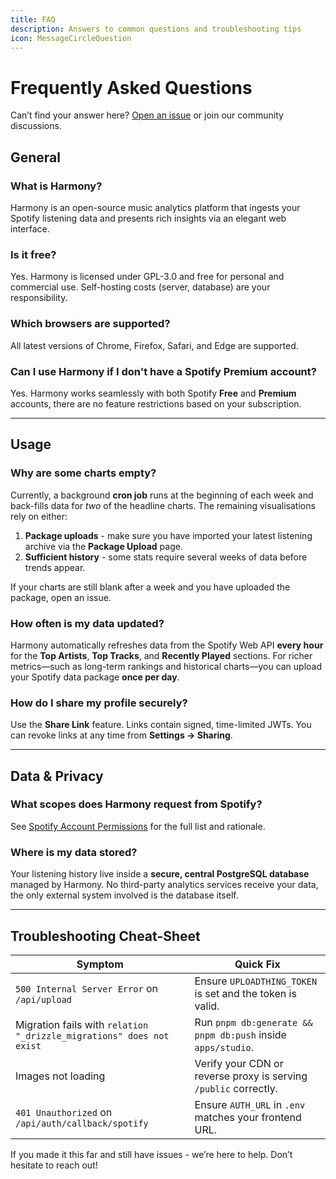 ```yaml
---
title: FAQ
description: Answers to common questions and troubleshooting tips
icon: MessageCircleQuestion
---
```


# Frequently Asked Questions

<Callout>Can’t find your answer here? <a href="https://github.com/aBgAmeuR/harmony/issues/new">Open an issue</a> or join our community discussions.</Callout>

## General

### What is Harmony?
Harmony is an open-source music analytics platform that ingests your Spotify listening data and presents rich insights via an elegant web interface.

### Is it free?
Yes. Harmony is licensed under GPL-3.0 and free for personal and commercial use. Self-hosting costs (server, database) are your responsibility.

### Which browsers are supported?
All latest versions of Chrome, Firefox, Safari, and Edge are supported.

### Can I use Harmony if I don't have a Spotify Premium account?
Yes. Harmony works seamlessly with both Spotify **Free** and **Premium** accounts, there are no feature restrictions based on your subscription.

---

## Usage

### Why are some charts empty?
Currently, a background **cron job** runs at the beginning of each week and back-fills data for *two* of the headline charts. The remaining visualisations rely on either:

1. **Package uploads** - make sure you have imported your latest listening archive via the **Package Upload** page.
2. **Sufficient history** - some stats require several weeks of data before trends appear.

If your charts are still blank after a week and you have uploaded the package, open an issue.

### How often is my data updated?
Harmony automatically refreshes data from the Spotify Web API **every hour** for the **Top Artists**, **Top Tracks**, and **Recently Played** sections. For richer metrics—such as long-term rankings and historical charts—you can upload your Spotify data package **once per day**.

### How do I share my profile securely?
Use the **Share Link** feature. Links contain signed, time-limited JWTs. You can revoke links at any time from **Settings → Sharing**.

---

## Data & Privacy

### What scopes does Harmony request from Spotify?
See [Spotify Account Permissions](/docs/spotify-permissions) for the full list and rationale.

### Where is my data stored?
Your listening history live inside a **secure, central PostgreSQL database** managed by Harmony. No third-party analytics services receive your data, the only external system involved is the database itself.

---

## Troubleshooting Cheat-Sheet

| Symptom | Quick Fix |
|---------|-----------|
| `500 Internal Server Error` on `/api/upload` | Ensure `UPLOADTHING_TOKEN` is set and the token is valid. |
| Migration fails with `relation "_drizzle_migrations" does not exist` | Run `pnpm db:generate && pnpm db:push` inside `apps/studio`. |
| Images not loading | Verify your CDN or reverse proxy is serving `/public` correctly. |
| `401 Unauthorized` on `/api/auth/callback/spotify` | Ensure `AUTH_URL` in `.env` matches your frontend URL. |

<Callout>If you made it this far and still have issues - we’re here to help. Don’t hesitate to reach out!</Callout> 